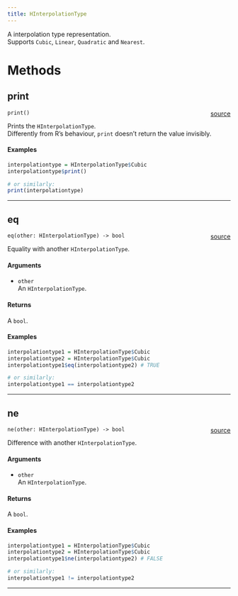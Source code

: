 ```yaml
---
title: HInterpolationType
---
```


A interpolation type representation. \
Supports `Cubic`, `Linear`, `Quadratic` and `Nearest`. \

# Methods

## print

`print()` <span style="float: right;"> [source](https://github.com/daniellga/harmonium/tree/master/r-harmonium/src/rust/src//hinterpolationtype.rs#L41) </span> \

Prints the `HInterpolationType`. \
Differently from R's behaviour, `print` doesn't return the value invisibly. \

#### Examples

```r
interpolationtype = HInterpolationType$Cubic
interpolationtype$print()

# or similarly:
print(interpolationtype)
```

_________

## eq

`eq(other: HInterpolationType) -> bool` <span style="float: right;"> [source](https://github.com/daniellga/harmonium/tree/master/r-harmonium/src/rust/src//hinterpolationtype.rs#L75) </span> \

Equality with another `HInterpolationType`.

#### Arguments

* `other` \
An `HInterpolationType`. \

#### Returns

A `bool`.

#### Examples

```r
interpolationtype1 = HInterpolationType$Cubic
interpolationtype2 = HInterpolationType$Cubic
interpolationtype1$eq(interpolationtype2) # TRUE

# or similarly:
interpolationtype1 == interpolationtype2
```

_________

## ne

`ne(other: HInterpolationType) -> bool` <span style="float: right;"> [source](https://github.com/daniellga/harmonium/tree/master/r-harmonium/src/rust/src//hinterpolationtype.rs#L110) </span> \

Difference with another `HInterpolationType`.

#### Arguments

* `other` \
An `HInterpolationType`. \

#### Returns

A `bool`.

#### Examples

```r
interpolationtype1 = HInterpolationType$Cubic
interpolationtype2 = HInterpolationType$Cubic
interpolationtype1$ne(interpolationtype2) # FALSE

# or similarly:
interpolationtype1 != interpolationtype2
```

_________
